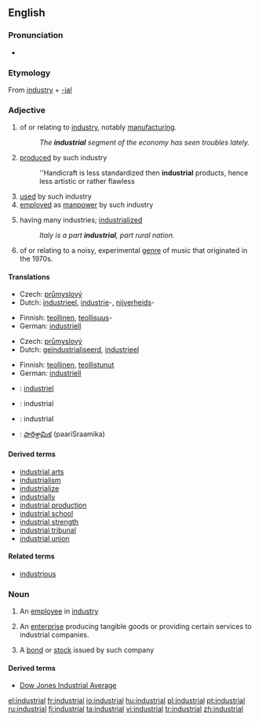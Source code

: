 ==English==

===Pronunciation===
* {{audio|en-us-industrial.ogg|Audio (US)}}

===Etymology===
From [[industry]] + [[-ial]]

===Adjective===
{{en-adj}}

# of or relating to [[industry]], notably [[manufacturing]].
#: ''The '''industrial''' segment of the economy has seen troubles lately.''
# [[produced]] by such industry
#: ''Handicraft is less standardized then '''industrial''' products, hence less artistic or rather flawless
# [[used]] by such industry
# [[employed]] as [[manpower]] by such industry
# {{context|of a society or country}} having many industries; [[industrialized]]
#: ''Italy is a part '''industrial''', part rural nation.''
# {{music}} of or relating to a noisy, experimental [[genre]] of music that originated in the 1970s.

====Translations====
{{trans-top|of or relating to industry}}
* Czech: [[průmyslový]] {{m}}
* Dutch: [[industrieel]], [[industrie]]-, [[nijverheid]]s-
{{trans-mid}}
* Finnish: [[teollinen]], [[teollisuus]]-
* German: [[industriell]]
{{trans-bottom}}

{{trans-top|(of a society or country) having many industries}}
* Czech: [[průmyslový]] {{m}}
* Dutch: [[geïndustrialiseerd]], [[industrieel]]
{{trans-mid}}
* Finnish: [[teollinen]], [[teollistua|teollistunut]]
* German: [[industriell]]
{{trans-bottom}}

{{checktrans-top}}
* {{ttbc|French}}: [[industriel]]
* {{ttbc|Interlingua}}: industrial
* {{ttbc|Portuguese}}: industrial
* {{ttbc|Telugu}}: [[పారిశ్రామిక]] (paariSraamika)
{{checktrans-bottom}}

====Derived terms====
* [[industrial arts]]
* [[industrialism]]
* [[industrialize]]
* [[industrially]]
* [[industrial production]]
* [[industrial school]]
* [[industrial strength]]
* [[industrial tribunal]]
* [[industrial union]]

====Related terms====
* [[industrious]]

===Noun===
{{en-noun}}

# An [[employee]] in [[industry]]
# {{business}} An [[enterprise]] producing tangible goods or providing certain services to industrial companies.
# {{finance}} A [[bond]] or [[stock]] issued by such company

====Derived terms====
* [[Dow Jones Industrial Average]]

[[el:industrial]]
[[fr:industrial]]
[[io:industrial]]
[[hu:industrial]]
[[pl:industrial]]
[[pt:industrial]]
[[ru:industrial]]
[[fi:industrial]]
[[ta:industrial]]
[[vi:industrial]]
[[tr:industrial]]
[[zh:industrial]]